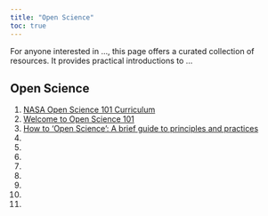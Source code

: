 ---
title: "Open Science"
toc: true
---

For anyone interested in ..., this page offers a curated collection of resources. It provides practical introductions to ...

## Open Science

1)  [NASA Open Science 101 Curriculum](https://github.com/nasa/Transform-to-Open-Science/tree/open-science-101)
2)  [Welcome to Open Science 101](https://openscience101.org/)
3)  [How to 'Open Science': A brief guide to principles and practices](https://realworlddatascience.net/ideas/posts/2023/11/06/how-to-open-science.html)
4)  [ ]()
5)  [ ]()
6)  [ ]()
7)  [ ]()
8)  [ ]()
9)  [ ]()
10) [ ]()
11) [ ]()
